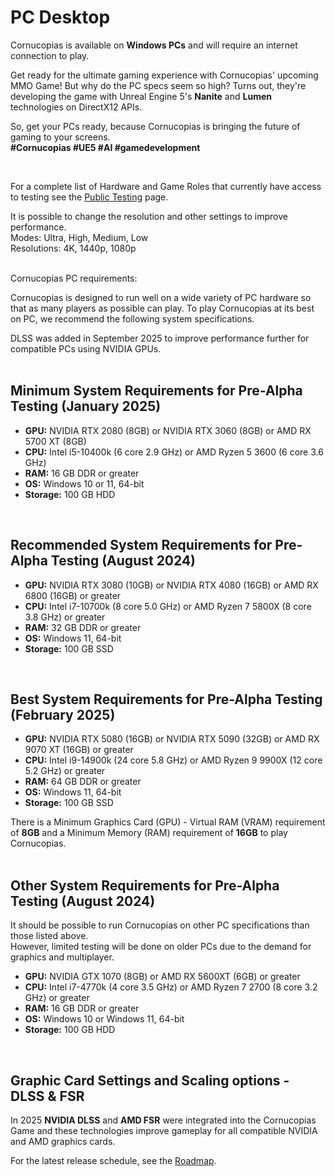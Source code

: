 # PC Desktop  

Cornucopias is available on **Windows PCs** and will require an internet connection to play.  

<div className="note-box success transparent">
  Get ready for the ultimate gaming experience with Cornucopias' upcoming MMO Game!  
  But why do the PC specs seem so high? Turns out, they're developing the game with  
  Unreal Engine 5's <b>Nanite</b> and <b>Lumen</b> technologies on DirectX12 APIs.  

  So, get your PCs ready, because Cornucopias is bringing the future of gaming to your screens.  
  <b>#Cornucopias #UE5 #AI #gamedevelopment</b>
</div>  

</br>  

For a complete list of Hardware and Game Roles that currently have access to testing see the [Public Testing](/company/technology/game-devices/pc-desktop/public-testing) page.  

<div className="note-box">
  It is possible to change the resolution and other settings to improve performance.  

  <br />  
  Modes: Ultra, High, Medium, Low  
  <br />  
  Resolutions: 4K, 1440p, 1080p  
</div>  

</br>  

Cornucopias PC requirements:  

Cornucopias is designed to run well on a wide variety of PC hardware so that as many players as possible can play. To play Cornucopias at its best on PC, we recommend the following system specifications.  

<div className="note-box success transparent">
  DLSS was added in September 2025 to improve performance further  
  for compatible PCs using NVIDIA GPUs.
</div>  

</br>  

## Minimum System Requirements for Pre-Alpha Testing (January 2025)  

<ul className="list-disc pl-6 space-y-2">
  <li><b>GPU:</b> NVIDIA RTX 2080 (8GB) or NVIDIA RTX 3060 (8GB) or AMD RX 5700 XT (8GB)</li>
  <li><b>CPU:</b> Intel i5-10400k (6 core 2.9 GHz) or AMD Ryzen 5 3600 (6 core 3.6 GHz)</li>
  <li><b>RAM:</b> 16 GB DDR or greater</li>
  <li><b>OS:</b> Windows 10 or 11, 64-bit</li>
  <li><b>Storage:</b> 100 GB HDD</li>
</ul>  

</br>  

## Recommended System Requirements for Pre-Alpha Testing (August 2024)  

<ul className="list-disc pl-6 space-y-2">
  <li><b>GPU:</b> NVIDIA RTX 3080 (10GB) or NVIDIA RTX 4080 (16GB) or AMD RX 6800 (16GB) or greater</li>
  <li><b>CPU:</b> Intel i7-10700k (8 core 5.0 GHz) or AMD Ryzen 7 5800X (8 core 3.8 GHz) or greater</li>
  <li><b>RAM:</b> 32 GB DDR or greater</li>
  <li><b>OS:</b> Windows 11, 64-bit</li>
  <li><b>Storage:</b> 100 GB SSD</li>
</ul>  

</br>  

## Best System Requirements for Pre-Alpha Testing (February 2025)  

<ul className="list-disc pl-6 space-y-2">
  <li><b>GPU:</b> NVIDIA RTX 5080 (16GB) or NVIDIA RTX 5090 (32GB) or AMD RX 9070 XT (16GB) or greater</li>
  <li><b>CPU:</b> Intel i9-14900k (24 core 5.8 GHz) or AMD Ryzen 9 9900X (12 core 5.2 GHz) or greater</li>
  <li><b>RAM:</b> 64 GB DDR or greater</li>
  <li><b>OS:</b> Windows 11, 64-bit</li>
  <li><b>Storage:</b> 100 GB SSD</li>
</ul>  

<div className="note-box danger transparent">
  There is a Minimum Graphics Card (GPU) - Virtual RAM (VRAM) requirement of <b>8GB</b>  
  and a Minimum Memory (RAM) requirement of <b>16GB</b> to play Cornucopias.
</div>  

</br>  

## Other System Requirements for Pre-Alpha Testing (August 2024)  

It should be possible to run Cornucopias on other PC specifications than those listed above.  
However, limited testing will be done on older PCs due to the demand for graphics and multiplayer.  

<ul className="list-disc pl-6 space-y-2">
  <li><b>GPU:</b> NVIDIA GTX 1070 (8GB) or AMD RX 5600XT (6GB) or greater</li>
  <li><b>CPU:</b> Intel i7-4770k (4 core 3.5 GHz) or AMD Ryzen 7 2700 (8 core 3.2 GHz) or greater</li>
  <li><b>RAM:</b> 16 GB DDR or greater</li>
  <li><b>OS:</b> Windows 10 or Windows 11, 64-bit</li>
  <li><b>Storage:</b> 100 GB HDD</li>
</ul>  

</br>  

## Graphic Card Settings and Scaling options - DLSS & FSR  

In 2025 **NVIDIA DLSS** and **AMD FSR** were integrated into the Cornucopias Game and these technologies improve gameplay for all compatible NVIDIA and AMD graphics cards.  

For the latest release schedule, see the [Roadmap](/game/about-the-game/road-map).  

</br>  

</br>  

</br>  
